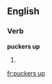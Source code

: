 ==English==

===Verb===
'''puckers up'''

# {{third-person singular of|pucker up}}

[[fr:puckers up]]